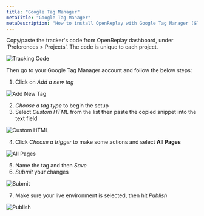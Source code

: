 ```yaml
---
title: "Google Tag Manager"
metaTitle: "Google Tag Manager"
metaDescription: "How to install OpenReplay with Google Tag Manager (GTM) on live environments."
---
```


Copy/paste the tracker's code from OpenReplay dashboard, under 'Preferences > Projects'. The code is unique to each project.

![Tracking Code](/static/GTM-5.JPG#center)

Then go to your Google Tag Manager account and follow the below steps:

1. Click on *Add a new tag*

![Add New Tag](/static/GTM-3.png#center)

2. *Choose a tag type* to begin the setup
3. Select *Custom HTML* from the list then paste the copied snippet into the text field

![Custom HTML](/static/GTM-4.JPG#center)

4. Click *Choose a trigger* to make some actions and select **All Pages**

![All Pages](/static/GTM-7.JPG#center)

5. Name the tag and then *Save*
6. *Submit* your changes

![Submit](/static/submit.JPG#center)

7. Make sure your live environment is selected, then hit *Publish*

![Publish](/static/GTM-10.png#center)
